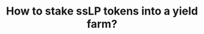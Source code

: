 ---
title: "How to stake ssLP tokens into a yield farm?"
description: "Description of your new file."
---